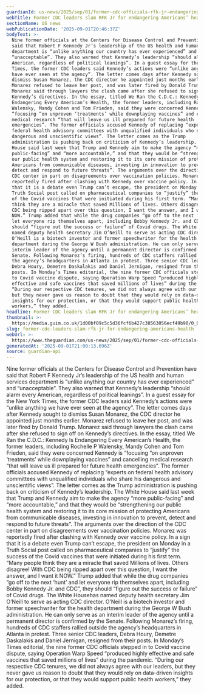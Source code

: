 ```yaml
---
guardianId: us-news/2025/sep/01/former-cdc-officials-rfk-jr-endangering-americans-health
webTitle: Former CDC leaders slam RFK Jr for endangering Americans’ health
sectionName: US news
webPublicationDate: '2025-09-01T20:46:37Z'
bodyText: >-
  Nine former officials at the Centers for Disease Control and Prevention have
  said that Robert F Kennedy Jr’s leadership of the US health and human services
  department is “unlike anything our country has ever experienced” and
  “unacceptable”. They also warned that Kennedy’s leadership “should alarm every
  American, regardless of political leanings”. In a guest essay for the New York
  Times, the former CDC leaders said Kennedy’s actions were “unlike anything we
  have ever seen at the agency”. The letter comes days after Kennedy sought to
  dismiss Susan Monarez, the CDC director he appointed just months earlier.
  Monarez refused to leave her post, and was later fired by Donald Trump.
  Monarez said through lawyers the clash came after she refused to sign off on
  Kennedy’s directives. In the essay, titled We Ran the C.D.C.: Kennedy Is
  Endangering Every American’s Health, the former leaders, including Rochelle P
  Walensky, Mandy Cohen and Tom Frieden, said they were concerned Kennedy is
  “focusing “on unproven ‘treatments’ while downplaying vaccines” and cancelling
  medical research “that will leave us ill prepared for future health
  emergencies”. The former officials accused Kennedy of replacing “experts on
  federal health advisory committees with unqualified individuals who share his
  dangerous and unscientific views”. The letter comes as the Trump
  administration is pushing back on criticism of Kennedy’s leadership. The White
  House said last week that Trump and Kennedy aim to make the agency “more
  public-facing” and “more accountable,” and that they would be “strengthening
  our public health system and restoring it to its core mission of protecting
  Americans from communicable diseases, investing in innovation to prevent,
  detect and respond to future threats”. The arguments over the direction of the
  CDC center in part on disagreements over vaccination policies. Monarez was
  reportedly fired after clashing with Kennedy over vaccine policy. In a sign
  that it is a debate even Trump can’t escape, the president on Monday in a
  Truth Social post called on pharmaceutical companies to “justify” the success
  of the Covid vaccines that were initiated during his first term. “Many people
  think they are a miracle that saved Millions of lives. Others disagree! With
  CDC being ripped apart over this question, I want the answer, and I want it
  NOW.” Trump added that while the drug companies “go off to the next ‘hunt’ and
  let everyone rip themselves apart, including Bobby Kennedy Jr. and CDC”, they
  should “figure out the success or failure” of Covid drugs. The White Househas
  named deputy health secretary Jim O’Neill to serve as acting CDC director.
  O’Neill is a biotech investor and former speechwriter for the health
  department during the George W Bush administration. He can only serve as an
  interim leader of the agency until a permanent director is confirmed by the
  Senate. Following Monarez’s firing, hundreds of CDC staffers rallied outside
  the agency’s headquarters in Atlanta in protest. Three senior CDC leaders,
  Debra Houry, Demetre Daskalakis and Daniel Jernigan, resigned from their
  posts. In Monday’s Times editorial, the nine former CDC officials stepped in
  to Covid vaccine dispute, saying Operation Warp Speed “produced highly
  effective and safe vaccines that saved millions of lives” during the pandemic.
  “During our respective CDC tenures, we did not always agree with our leaders,
  but they never gave us reason to doubt that they would rely on data-driven
  insights for our protection, or that they would support public health
  workers,” they added.
headline: Former CDC leaders slam RFK Jr for endangering Americans’ health
thumbnail: >-
  https://media.guim.co.uk/1d00bf09c5c5d36fcf6b427c38563056ecf49b90/0_0_5000_4000/500.jpg
slug: former-cdc-leaders-slam-rfk-jr-for-endangering-americans-health
webUrl: >-
  https://www.theguardian.com/us-news/2025/sep/01/former-cdc-officials-rfk-jr-endangering-americans-health
generatedAt: '2025-09-01T21:00:13.696Z'
source: guardian-api
---
```

Nine former officials at the Centers for Disease Control and Prevention have said that Robert F Kennedy Jr’s leadership of the US health and human services department is “unlike anything our country has ever experienced” and “unacceptable”. They also warned that Kennedy’s leadership “should alarm every American, regardless of political leanings”. In a guest essay for the New York Times, the former CDC leaders said Kennedy’s actions were “unlike anything we have ever seen at the agency”. The letter comes days after Kennedy sought to dismiss Susan Monarez, the CDC director he appointed just months earlier. Monarez refused to leave her post, and was later fired by Donald Trump. Monarez said through lawyers the clash came after she refused to sign off on Kennedy’s directives. In the essay, titled We Ran the C.D.C.: Kennedy Is Endangering Every American’s Health, the former leaders, including Rochelle P Walensky, Mandy Cohen and Tom Frieden, said they were concerned Kennedy is “focusing “on unproven ‘treatments’ while downplaying vaccines” and cancelling medical research “that will leave us ill prepared for future health emergencies”. The former officials accused Kennedy of replacing “experts on federal health advisory committees with unqualified individuals who share his dangerous and unscientific views”. The letter comes as the Trump administration is pushing back on criticism of Kennedy’s leadership. The White House said last week that Trump and Kennedy aim to make the agency “more public-facing” and “more accountable,” and that they would be “strengthening our public health system and restoring it to its core mission of protecting Americans from communicable diseases, investing in innovation to prevent, detect and respond to future threats”. The arguments over the direction of the CDC center in part on disagreements over vaccination policies. Monarez was reportedly fired after clashing with Kennedy over vaccine policy. In a sign that it is a debate even Trump can’t escape, the president on Monday in a Truth Social post called on pharmaceutical companies to “justify” the success of the Covid vaccines that were initiated during his first term. “Many people think they are a miracle that saved Millions of lives. Others disagree! With CDC being ripped apart over this question, I want the answer, and I want it NOW.” Trump added that while the drug companies “go off to the next ‘hunt’ and let everyone rip themselves apart, including Bobby Kennedy Jr. and CDC”, they should “figure out the success or failure” of Covid drugs. The White Househas named deputy health secretary Jim O’Neill to serve as acting CDC director. O’Neill is a biotech investor and former speechwriter for the health department during the George W Bush administration. He can only serve as an interim leader of the agency until a permanent director is confirmed by the Senate. Following Monarez’s firing, hundreds of CDC staffers rallied outside the agency’s headquarters in Atlanta in protest. Three senior CDC leaders, Debra Houry, Demetre Daskalakis and Daniel Jernigan, resigned from their posts. In Monday’s Times editorial, the nine former CDC officials stepped in to Covid vaccine dispute, saying Operation Warp Speed “produced highly effective and safe vaccines that saved millions of lives” during the pandemic. “During our respective CDC tenures, we did not always agree with our leaders, but they never gave us reason to doubt that they would rely on data-driven insights for our protection, or that they would support public health workers,” they added.
